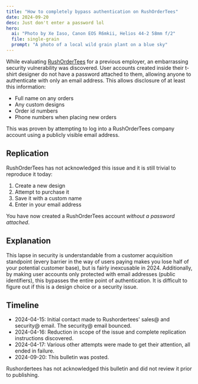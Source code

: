 ```yaml
---
title: "How to completely bypass authentication on RushOrderTees"
date: 2024-09-20
desc: Just don't enter a password lol
hero:
  ai: "Photo by Xe Iaso, Canon EOS R6mkii, Helios 44-2 58mm f/2"
  file: single-grain
  prompt: "A photo of a local wild grain plant on a blue sky"
---
```


While evaluating [RushOrderTees](https://www.rushordertees.com/) for a previous employer, an embarrassing security vulnerability was discovered. User accounts created inside their t-shirt designer do not have a password attached to them, allowing anyone to authenticate with only an email address. This allows disclosure of at least this information:

- Full name on any orders
- Any custom designs
- Order id numbers
- Phone numbers when placing new orders

This was proven by attempting to log into a RushOrderTees company account using a publicly visible email address.

## Replication

RushOrderTees has not acknowledged this issue and it is still trivial to reproduce it today:

1. Create a new design
2. Attempt to purchase it
3. Save it with a custom name
4. Enter in your email address

You have now created a RushOrderTees account _without a password attached_.

## Explanation

This lapse in security is understandable from a customer acquisition standpoint (every barrier in the way of users paying makes you lose half of your potential customer base), but is fairly inexcusable in 2024. Additionally, by making user accounts only protected with email addresses (public identifiers), this bypasses the entire point of authentication. It is difficult to figure out if this is a design choice or a security issue.

## Timeline

- 2024-04-15: Initial contact made to Rushordertees' sales@ and security@ email. The security@ email bounced.
- 2024-04-16: Reduction in scope of the issue and complete replication instructions discovered.
- 2024-04-17: Various other attempts were made to get their attention, all ended in failure.
- 2024-09-20: This bulletin was posted.

Rushordertees has not acknowledged this bulletin and did not review it prior to publishing.
